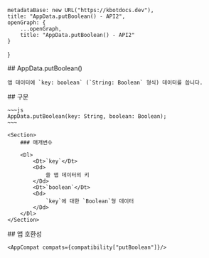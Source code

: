 
    metadataBase: new URL("https://kbotdocs.dev"),
    title: "AppData.putBoolean() - API2",
    openGraph: {
        ...openGraph,
        title: "AppData.putBoolean() - API2"
    }
}

<Section>
    ## AppData.putBoolean()

    앱 데이터에 `key: boolean` (`String: Boolean` 형식) 데이터를 씁니다.
</Section>
<Section>
    ## 구문

    ~~~js
    AppData.putBoolean(key: String, boolean: Boolean);
    ~~~

    <Section>
        ### 매개변수

        <Dl>
            <Dt>`key`</Dt>
            <Dd>
                쓸 앱 데이터의 키
            </Dd>
            <Dt>`boolean`</Dt>
            <Dd>
                `key`에 대한 `Boolean`형 데이터
            </Dd>
        </Dl>
    </Section>
</Section>
<Section>
    ## 앱 호환성

    <AppCompat compats={compatibility["putBoolean"]}/>
</Section>